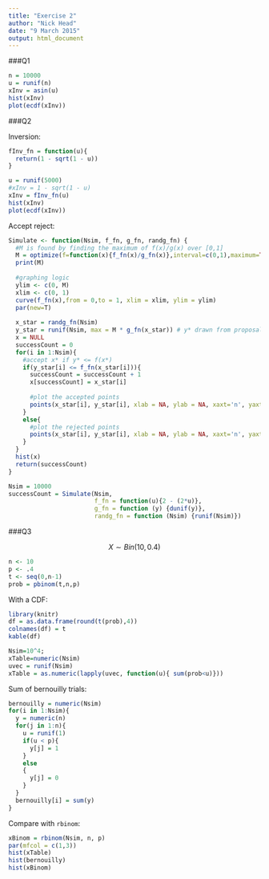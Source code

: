 ```yaml
---
title: "Exercise 2"
author: "Nick Head"
date: "9 March 2015"
output: html_document
---
```

###Q1
```r
n = 10000
u = runif(n)
xInv = asin(u)
hist(xInv)
plot(ecdf(xInv))
```

###Q2

Inversion:
```r
fInv_fn = function(u){
  return(1 - sqrt(1 - u))
}

u = runif(5000)
#xInv = 1 - sqrt(1 - u)
xInv = fInv_fn(u)
hist(xInv)
plot(ecdf(xInv))
```

Accept reject:

```r
Simulate <- function(Nsim, f_fn, g_fn, randg_fn) {
  #M is found by finding the maximum of f(x)/g(x) over [0,1]
  M = optimize(f=function(x){f_fn(x)/g_fn(x)},interval=c(0,1),maximum=TRUE)$objective
  print(M)
  
  #graphing logic
  ylim <- c(0, M)
  xlim <- c(0, 1)
  curve(f_fn(x),from = 0,to = 1, xlim = xlim, ylim = ylim)
  par(new=T)
  
  x_star = randg_fn(Nsim)
  y_star = runif(Nsim, max = M * g_fn(x_star)) # y* drawn from proposal function g
  x = NULL
  successCount = 0
  for(i in 1:Nsim){
    #accept x* if y* <= f(x*)
    if(y_star[i] <= f_fn(x_star[i])){ 
      successCount = successCount + 1
      x[successCount] = x_star[i]
      
      #plot the accepted points
      points(x_star[i], y_star[i], xlab = NA, ylab = NA, xaxt='n', yaxt='n', xlim = xlim, ylim = ylim, col="blue")
    }
    else{
      #plot the rejected points
      points(x_star[i], y_star[i], xlab = NA, ylab = NA, xaxt='n', yaxt='n', xlim = xlim, ylim = ylim, col="red")
    }
  }
  hist(x)
  return(successCount)
}

Nsim = 10000
successCount = Simulate(Nsim, 
                        f_fn = function(u){2 - (2*u)},
                        g_fn = function (y) {dunif(y)},
                        randg_fn = function (Nsim) {runif(Nsim)})
```

###Q3

$$X \sim Bin(10,0.4)$$

```r
n <- 10
p <- .4
t <- seq(0,n-1)
prob = pbinom(t,n,p)
```

With a CDF:
```r
library(knitr)
df = as.data.frame(round(t(prob),4))
colnames(df) = t
kable(df)
```

```r
Nsim=10^4; 
xTable=numeric(Nsim)
uvec = runif(Nsim)
xTable = as.numeric(lapply(uvec, function(u){ sum(prob<u)}))
```

Sum of bernouilly trials:
```r
bernouilly = numeric(Nsim)
for(i in 1:Nsim){
  y = numeric(n)
  for(j in 1:n){
    u = runif(1)
    if(u < p){
      y[j] = 1
    }
    else
    {
      y[j] = 0
    }
  }
  bernouilly[i] = sum(y)
}
```

Compare with `rbinom`:
```r
xBinom = rbinom(Nsim, n, p)
par(mfcol = c(1,3))
hist(xTable)
hist(bernouilly)
hist(xBinom)
```
